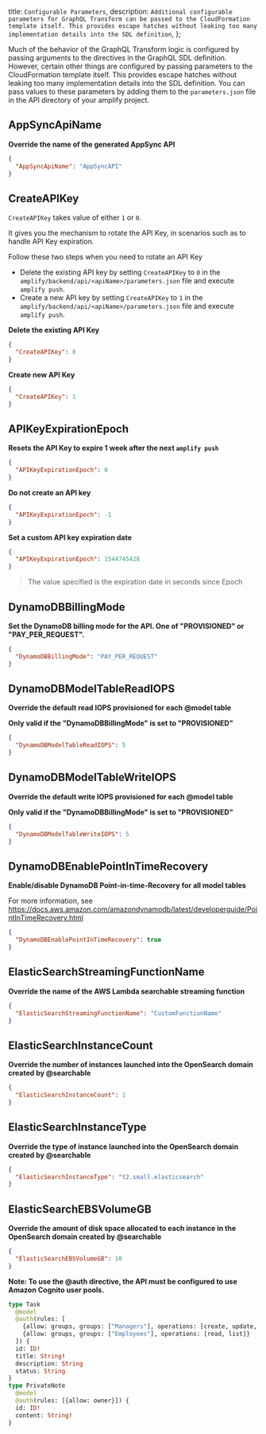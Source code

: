   title: `Configurable Parameters`,
  description: `Additional configurable parameters for GraphQL Transform can be passed to the CloudFormation template itself. This provides escape hatches without leaking too many implementation details into the SDL definition`,
};

Much of the behavior of the GraphQL Transform logic is configured by passing arguments to the directives in the GraphQL SDL definition. However, certain other things are configured by passing parameters to the CloudFormation template itself. This provides escape hatches without leaking too many implementation details into the SDL definition. You can pass values to these parameters by adding them to the `parameters.json` file in the API directory of your amplify project.

## AppSyncApiName

**Override the name of the generated AppSync API**

```json
{
  "AppSyncApiName": "AppSyncAPI"
}
```

## CreateAPIKey

`CreateAPIKey` takes value of either `1` or `0`.

It gives you the mechanism to rotate the API Key, in scenarios such as to handle API Key expiration.

Follow these two steps when you need to rotate an API Key

- Delete the existing API key by setting `CreateAPIKey` to `0` in the `amplify/backend/api/<apiName>/parameters.json` file and execute `amplify push`.
- Create a new API key by setting `CreateAPIKey` to `1` in the `amplify/backend/api/<apiName>/parameters.json` file and execute `amplify push`.

**Delete the existing API Key**

```json
{
  "CreateAPIKey": 0
}
```

**Create new API Key**

```json
{
  "CreateAPIKey": 1
}
```

## APIKeyExpirationEpoch

**Resets the API Key to expire 1 week after the next `amplify push`**

```json
{
  "APIKeyExpirationEpoch": 0
}
```

**Do not create an API key**

```json
{
  "APIKeyExpirationEpoch": -1
}
```

**Set a custom API key expiration date**

```json
{
  "APIKeyExpirationEpoch": 1544745428
}
```

> The value specified is the expiration date in seconds since Epoch

## DynamoDBBillingMode

**Set the DynamoDB billing mode for the API. One of "PROVISIONED" or "PAY_PER_REQUEST".**

```json
{
  "DynamoDBBillingMode": "PAY_PER_REQUEST"
}
```

## DynamoDBModelTableReadIOPS

**Override the default read IOPS provisioned for each @model table**

**Only valid if the "DynamoDBBillingMode" is set to "PROVISIONED"**

```json
{
  "DynamoDBModelTableReadIOPS": 5
}
```

## DynamoDBModelTableWriteIOPS

**Override the default write IOPS provisioned for each @model table**

**Only valid if the "DynamoDBBillingMode" is set to "PROVISIONED"**

```json
{
  "DynamoDBModelTableWriteIOPS": 5
}
```

## DynamoDBEnablePointInTimeRecovery

**Enable/disable DynamoDB Point-in-time-Recovery for all model tables**

For more information, see https://docs.aws.amazon.com/amazondynamodb/latest/developerguide/PointInTimeRecovery.html

```json
{
  "DynamoDBEnablePointInTimeRecovery": true
}
```

## ElasticSearchStreamingFunctionName

**Override the name of the AWS Lambda searchable streaming function**

```json
{
  "ElasticSearchStreamingFunctionName": "CustomFunctionName"
}
```

## ElasticSearchInstanceCount

**Override the number of instances launched into the OpenSearch domain created by @searchable**

```json
{
  "ElasticSearchInstanceCount": 1
}
```

## ElasticSearchInstanceType

**Override the type of instance launched into the OpenSearch domain created by @searchable**

```json
{
  "ElasticSearchInstanceType": "t2.small.elasticsearch"
}
```

## ElasticSearchEBSVolumeGB

**Override the amount of disk space allocated to each instance in the OpenSearch domain created by @searchable**

```json
{
  "ElasticSearchEBSVolumeGB": 10
}
```

**Note: To use the @auth directive, the API must be configured to use Amazon Cognito user pools.**

```graphql
type Task
  @model
  @auth(rules: [
    {allow: groups, groups: ["Managers"], operations: [create, update, delete]},
    {allow: groups, groups: ["Employees"], operations: [read, list]}
  ]) {
  id: ID!
  title: String!
  description: String
  status: String
}
type PrivateNote
  @model
  @auth(rules: [{allow: owner}]) {
  id: ID!
  content: String!
}
```
